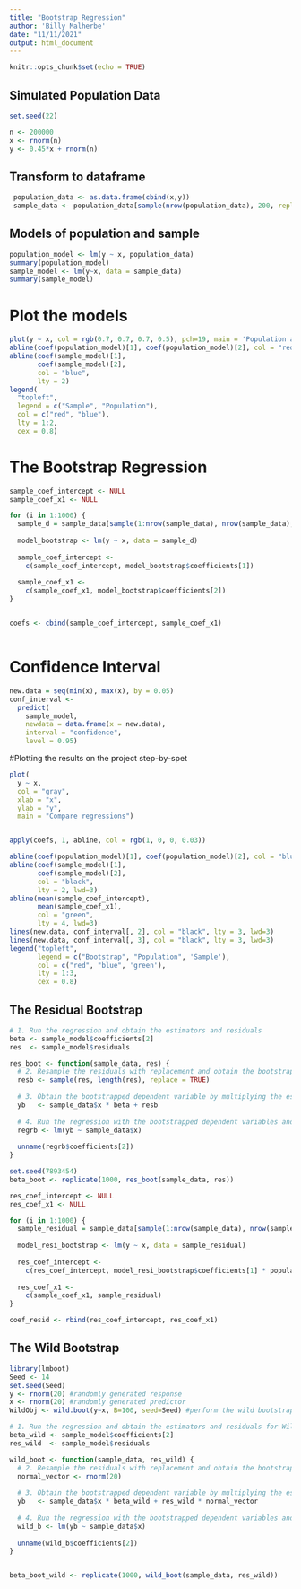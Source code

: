 ```yaml
---
title: "Bootstrap Regression"
author: 'Billy Malherbe'
date: "11/11/2021"
output: html_document
---
```


```r
knitr::opts_chunk$set(echo = TRUE)
```

## Simulated Population Data

```r
set.seed(22)

n <- 200000
x <- rnorm(n)
y <- 0.45*x + rnorm(n)
```

## Transform to dataframe 

```r
 population_data <- as.data.frame(cbind(x,y))
 sample_data <- population_data[sample(nrow(population_data), 200, replace = TRUE),]
```

## Models of population and sample

```r
population_model <- lm(y ~ x, population_data)
summary(population_model)
sample_model <- lm(y~x, data = sample_data)
summary(sample_model)
```
# Plot the models

```r
plot(y ~ x, col = rgb(0.7, 0.7, 0.7, 0.5), pch=19, main = 'Population and Sample Regressions')
abline(coef(population_model)[1], coef(population_model)[2], col = "red")
abline(coef(sample_model)[1],
       coef(sample_model)[2],
       col = "blue",
       lty = 2)
legend(
  "topleft",
  legend = c("Sample", "Population"),
  col = c("red", "blue"),
  lty = 1:2,
  cex = 0.8)
```
# The Bootstrap Regression
```r
sample_coef_intercept <- NULL
sample_coef_x1 <- NULL

for (i in 1:1000) {
  sample_d = sample_data[sample(1:nrow(sample_data), nrow(sample_data), replace = TRUE), ]
  
  model_bootstrap <- lm(y ~ x, data = sample_d)
  
  sample_coef_intercept <-
    c(sample_coef_intercept, model_bootstrap$coefficients[1])
  
  sample_coef_x1 <-
    c(sample_coef_x1, model_bootstrap$coefficients[2])
}


coefs <- cbind(sample_coef_intercept, sample_coef_x1)



```
# Confidence Interval
```r
new.data = seq(min(x), max(x), by = 0.05)
conf_interval <-
  predict(
    sample_model,
    newdata = data.frame(x = new.data),
    interval = "confidence",
    level = 0.95)
```




#Plotting the results on the project step-by-spet
```r
plot(
  y ~ x,
  col = "gray",
  xlab = "x",
  ylab = "y",
  main = "Compare regressions")


apply(coefs, 1, abline, col = rgb(1, 0, 0, 0.03))

abline(coef(population_model)[1], coef(population_model)[2], col = "blue")
abline(coef(sample_model)[1],
       coef(sample_model)[2],
       col = "black",
       lty = 2, lwd=3)
abline(mean(sample_coef_intercept),
       mean(sample_coef_x1),
       col = "green",
       lty = 4, lwd=3)
lines(new.data, conf_interval[, 2], col = "black", lty = 3, lwd=3)
lines(new.data, conf_interval[, 3], col = "black", lty = 3, lwd=3)
legend("topleft",
       legend = c("Bootstrap", "Population", 'Sample'),
       col = c("red", "blue", 'green'),
       lty = 1:3,
       cex = 0.8)
```




## The Residual Bootstrap

```r
# 1. Run the regression and obtain the estimators and residuals
beta <- sample_model$coefficients[2]
res  <- sample_model$residuals

res_boot <- function(sample_data, res) {
  # 2. Resample the residuals with replacement and obtain the bootstrapped residual vector resb
  resb <- sample(res, length(res), replace = TRUE)
  
  # 3. Obtain the bootstrapped dependent variable by multiplying the estimator(s) from (1) with the original regressors and adding the bootstrapped residual
  yb   <- sample_data$x * beta + resb
  
  # 4. Run the regression with the bootstrapped dependent variables and the original regressors
  regrb <- lm(yb ~ sample_data$x)
  
  unname(regrb$coefficients[2])
}

set.seed(7893454)
beta_boot <- replicate(1000, res_boot(sample_data, res))

```


```r
res_coef_intercept <- NULL
res_coef_x1 <- NULL

for (i in 1:1000) {
  sample_residual = sample_data[sample(1:nrow(sample_data), nrow(sample_data), replace = TRUE), ]
  
  model_resi_bootstrap <- lm(y ~ x, data = sample_residual)
  
  res_coef_intercept <-
    c(res_coef_intercept, model_resi_bootstrap$coefficients[1] * population_model$coefficients[1]  )
  
  res_coef_x1 <-
    c(sample_coef_x1, sample_residual)
}

coef_resid <- rbind(res_coef_intercept, res_coef_x1)
```



## The Wild Bootstrap 

```r
library(lmboot)
Seed <- 14
set.seed(Seed)
y <- rnorm(20) #randomly generated response
x <- rnorm(20) #randomly generated predictor
WildObj <- wild.boot(y~x, B=100, seed=Seed) #perform the wild bootstrap


```

```r
# 1. Run the regression and obtain the estimators and residuals for Wild Bootstrap
beta_wild <- sample_model$coefficients[2]
res_wild  <- sample_model$residuals

wild_boot <- function(sample_data, res_wild) {
  # 2. Resample the residuals with replacement and obtain the bootstrapped residual vector resb
  normal_vector <- rnorm(20)
  
  # 3. Obtain the bootstrapped dependent variable by multiplying the estimator(s) from (1) with the original regressors and adding the bootstrapped residual
  yb   <- sample_data$x * beta_wild + res_wild * normal_vector
  
  # 4. Run the regression with the bootstrapped dependent variables and the original regressors
  wild_b <- lm(yb ~ sample_data$x)
  
  unname(wild_b$coefficients[2])
}


beta_boot_wild <- replicate(1000, wild_boot(sample_data, res_wild))

```
